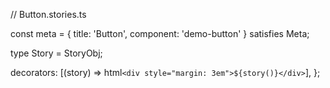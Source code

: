 // Button.stories.ts


const meta = {
  title: 'Button',
  component: 'demo-button'
} satisfies Meta;

type Story = StoryObj;

  decorators: [(story) => html`<div style="margin: 3em">${story()}</div>`],
};
